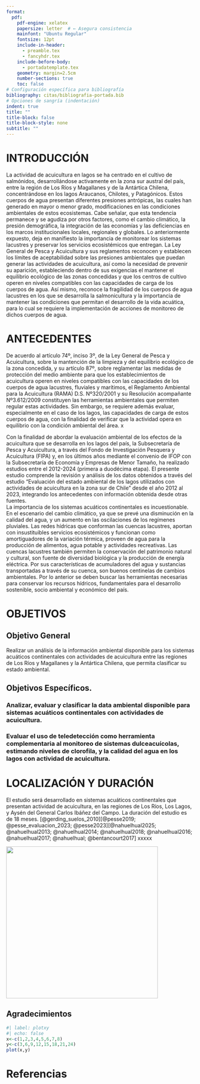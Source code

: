 ```yaml
---
format: 
  pdf:
    pdf-engine: xelatex
    papersize: letter  # ← Asegura consistencia
    mainfont: "Ubuntu Regular"
    fontsize: 12pt
    include-in-header:
      - preamble.tex
      - fancyhdr.tex
    include-before-body:
      - portadatemplate.tex
    geometry: margin=2.5cm
    number-sections: true
    toc: false
# Configuración específica para bibliografía
bibliography: citas/bibliografia-portada.bib
# Opciones de sangría (indentación)
indent: true
title: ""
title-block: false
title-block-style: none
subtitle: ""
---
```


```{=latex}
\begin{flushright}
\includegraphics[width=4cm]{imagenes/logoifop.png}
\end{flushright}
```

```{=latex}
\begin{flushright}
{\fontsize{24}{28}\selectfont\color{cyan} Informe de Avance 1}
\end{flushright}
```

```{=latex}
\begin{flushright}
{\fontsize{16}{20}\selectfont\color{Black} Convenio de Desempeño 2025.\\
Evaluación del estado ambiental de los lagos utilizados para\\
actividades de acuicultura en la zona sur de Chile (XIII Etapa)}
\end{flushright}
```

```{=latex}
\begin{flushright}
{\fontsize{14}{20}\selectfont\color{black} \textbf{Subsecretaría de Economía y EMT / Julio de 2025.}}
\end{flushright}
```

```{=latex}
\begin{flushright}
  {\fontsize{12}{16}\selectfont\color{cyan} Requirente}

  {\fontsize{12}{16}\selectfont\color{black}{Subsecretaría de Economía y EMT\\
  Javiera Constanza Petersen Muga}}
\end{flushright}
```

```{=latex}
\begin{flushright}
  {\fontsize{12}{16}\selectfont\color{cyan} Ejecutor}

  {\fontsize{12}{16}\selectfont\color{black} \textbf{Instituto de Fomento Pesquero, IFOP}}

  {\fontsize{12}{16}\selectfont\color{black}
  Director Ejecutivo\\
  Gonzalo Pereira Puchy\\[0.5cm]
  Jefe División Investigación en Acuicultura\\
  Gastón Vidal Santana\\[0.5cm]
  Jefe Departamento de Medio Ambiente\\
  Alejandra Oyanedel Pérez\\[0.5cm]
  Jefe de Proyecto\\
  Nicole Pesse Lastra
  }
\end{flushright}
```

```{=latex}
\begin{flushright}
  {\fontsize{12}{16}\selectfont\color{cyan} \textbf{Autores}}
  
  {\fontsize{12}{16}\selectfont\color{black}
  Nicole Pesse Lastra\\
  Carolina Rösner Oyarzo\\
  Caludia Perez Saez\\
  Gonzalo Calderon\\
  Rodrigo Vera Sepúlveda
  }
\end{flushright}
```

\newpage{}

```{=latex}
\newpage
\hypersetup{
  colorlinks=true,
  linkcolor=black,
  urlcolor=blue,
  citecolor=black
}
% Título del índice
\renewcommand{\contentsname}{\textcolor{black}{Índice}}

% Estilo del índice - números de página
\renewcommand{\cftsecpagefont}{\color{black}}
\renewcommand{\cftsubsecpagefont}{\color{black}}
\renewcommand{\cftsubsubsecpagefont}{\color{black}}

% Estilo del índice - texto
\renewcommand{\cftsecfont}{\color{black}\bfseries}
\renewcommand{\cftsubsecfont}{\color{red}}
\renewcommand{\cftsubsubsecfont}{\color{black}}

% Ancho del número y color de separación
\renewcommand{\cftsecnumwidth}{3em}
\renewcommand{\cftsecaftersnum}{\color{black}}

\tableofcontents
\newpage
```

```{=latex}
\setmainfont{Open Sans}
\fontsize{12}{16}\selectfont
```

# INTRODUCCIÓN

La actividad de acuicultura en lagos se ha centrado en el cultivo de salmónidos, desarrollándose activamente en la zona sur austral del país, entre la región de Los Ríos y Magallanes y de la Antártica Chilena, concentrándose en los lagos Araucanos, Chilotes, y Patagónicos. Estos cuerpos de agua presentan diferentes presiones antrópicas, las cuales han generado en mayor o menor grado, modificaciones en las condiciones ambientales de estos ecosistemas. Cabe señalar, que esta tendencia permanece y se agudiza por otros factores, como el cambio climático, la presión demográfica, la integración de las economías y las deficiencias en los marcos institucionales locales, regionales y globales. Lo anteriormente expuesto, deja en manifiesto la importancia de monitorear los sistemas lacustres y preservar los servicios ecosistémicos que entregan. La Ley General de Pesca y Acuicultura y sus reglamentos reconocen y establecen los límites de aceptabilidad sobre las presiones ambientales que puedan generar las actividades de acuicultura, así como la necesidad de prevenir su aparición, estableciendo dentro de sus exigencias el mantener el equilibrio ecológico de las zonas concedidas y que los centros de cultivo operen en niveles compatibles con las capacidades de carga de los cuerpos de agua. Así mismo, reconoce la fragilidad de los cuerpos de agua lacustres en los que se desarrolla la salmonicultura y la importancia de mantener las condiciones que permitan el desarrollo de la vida acuática, para lo cual se requiere la implementación de acciones de monitoreo de dichos cuerpos de agua.

# ANTECEDENTES

De acuerdo al artículo 74º, inciso 3º, de la Ley General de Pesca y Acuicultura, sobre la mantención de la limpieza y del equilibrio ecológico de la zona concedida, y su artículo 87º, sobre reglamentar las medidas de protección del medio ambiente para que los establecimientos de acuicultura operen en niveles compatibles con las capacidades de los cuerpos de agua lacustres, fluviales y marítimos, el Reglamento Ambiental para la Acuicultura (RAMA) D.S. Nº320/2001 y su Resolución acompañante Nº3.612/2009 constituyen las herramientas ambientales que permiten regular estas actividades. Sin embargo, se requiere además evaluar, especialmente en el caso de los lagos, las capacidades de carga de estos cuerpos de agua, con la finalidad de verificar que la actividad opera en equilibrio con la condición ambiental del área. x

Con la finalidad de abordar la evaluación ambiental de los efectos de la acuicultura que se desarrolla en los lagos del país, la Subsecretaría de Pesca y Acuicultura, a través del Fondo de Investigación Pesquera y Acuicultura (FIPA) y, en los últimos años mediante el convenio de IFOP con la Subsecretaría de Economía y Empresas de Menor Tamaño, ha realizado estudios entre el 2012-2024 (primera a duodécima etapa). El presente estudio comprende la revisión y análisis de los datos obtenidos a través del estudio “Evaluación del estado ambiental de los lagos utilizados con actividades de acuicultura en la zona sur de Chile” desde el año 2012 al 2023, integrando los antecedentes con información obtenida desde otras fuentes.\
La importancia de los sistemas acuáticos continentales es incuestionable. En el escenario del cambio climático, ya que se prevé una disminución en la calidad del agua, y un aumento en las oscilaciones de los regímenes pluviales. Las redes hídricas que conforman las cuencas lacustres, aportan con insustituibles servicios ecosistémicos y funcionan como amortiguadores de la variación térmica, proveen de agua para la producción de alimentos, agua potable y actividades recreativas. Las cuencas lacustres también permiten la conservación del patrimonio natural y cultural, son fuente de diversidad biológica y la producción de energía eléctrica. Por sus características de acumuladores del agua y sustancias transportadas a través de su cuenca, son buenos centinelas de cambios ambientales. Por lo anterior se deben buscar las herramientas necesarias para conservar los recursos hídricos, fundamentales para el desarrollo sostenible, socio ambiental y económico del país.

# OBJETIVOS

## Objetivo General

Realizar un análisis de la información ambiental disponible para los sistemas acuáticos continentales con actividades de acuicultura entre las regiones de Los Ríos y Magallanes y la Antártica Chilena, que permita clasificar su estado ambiental.

## Objetivos Específicos.

### Analizar, evaluar y clasificar la data ambiental disponible para sistemas acuáticos continentales con actividades de acuicultura.

### Evaluar el uso de teledetección como herramienta complementaria al monitoreo de sistemas dulceacuícolas, estimando niveles de clorofila, y la calidad del agua en los lagos con actividad de acuicultura.

# LOCALIZACIÓN Y DURACIÓN

El estudio será desarrollado en sistemas acuáticos continentales que presentan actividad de acuicultura, en las regiones de Los Ríos, Los Lagos, y Aysén del General Carlos Ibáñez del Campo. La duración del estudio es de 18 meses. [@gerding_suelos_2010][@pesse2019; @pesse_evaluacion_2023; @pesse2023][@nahuelhual2025; @nahuelhual2013; @nahuelhual2014; @nahuelhual2018; @nahuelhual2016; @nahuelhual2017; @nahuelhual; @bentancourt2017] xxxxx

![](images/clipboard-892501930.png){width="406"}

## Agradecimientos

```r
#| label: plotxy
#| echo: false
x<-c(1,2,3,4,5,6,7,8)
y<-c(3,6,9,12,15,18,21,24)
plot(x,y)
```

\newpage

# Referencias
